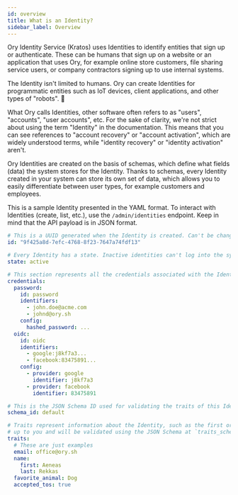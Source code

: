 ```yaml
---
id: overview
title: What is an Identity?
sidebar_label: Overview
---
```


Ory Identity Service (Kratos) uses Identities to identify entities that sign up or authenticate. These can be humans that sign up
on a website or an application that uses Ory, for example online store customers, file sharing service users, or company
contractors signing up to use internal systems.

The Identity isn't limited to humans. Ory can create Identities for programmatic entities such as IoT devices, client
applications, and other types of "robots". 🤖

What Ory calls Identities, other software often refers to as "users", "accounts", "user accounts", etc. For the sake of clarity,
we're not strict about using the term "Identity" in the documentation. This means that you can see references to "account
recovery" or "account activation", which are widely understood terms, while "identity recovery" or "identity activation" aren't.

Ory Identities are created on the basis of schemas, which define what fields (data) the system stores for the Identity. Thanks to
schemas, every Identity created in your system can store its own set of data, which allows you to easily differentiate between
user types, for example customers and employees.

This is a sample Identity presented in the YAML format. To interact with Identities (create, list, etc.), use the
`/admin/identities` endpoint. Keep in mind that the API payload is in JSON format.

```yaml
# This is a UUID generated when the Identity is created. Can't be changed or updated.
id: "9f425a8d-7efc-4768-8f23-7647a74fdf13"

# Every Identity has a state. Inactive identities can't log into the system.
state: active

# This section represents all the credentials associated with the Identity.
credentials:
  password:
    id: password
    identifiers:
      - john.doe@acme.com
      - johnd@ory.sh
    config:
      hashed_password: ...
  oidc:
    id: oidc
    identifiers:
      - google:j8kf7a3...
      - facebook:83475891...
    config:
      - provider: google
        identifier: j8kf7a3
      - provider: facebook
        identifier: 83475891

# This is the JSON Schema ID used for validating the traits of this Identity.
schema_id: default

# Traits represent information about the Identity, such as the first or last name. The traits content is
# up to you and will be validated using the JSON Schema at `traits_schema_url`.
traits:
  # These are just examples
  email: office@ory.sh
  name:
    first: Aeneas
    last: Rekkas
  favorite_animal: Dog
  accepted_tos: true
```
